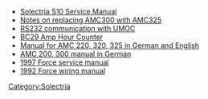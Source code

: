 *[http://aaron.boim.com/EV/Solectria_S10_Service.pdf Solectria S10 Service Manual]
*[http://aaron.boim.com/EV/TimHastrup1992forceNotes.pdf Notes on replacing AMC300 with AMC325]
*[http://aaron.boim.com/EV/how_to_communicate_w_your_UMOC_w_hyperterminal_rev1.doc RS232 communication with UMOC]
*[http://aaron.boim.com/EV/BC29ampHourCounter.PDF BC29 Amp Hour Counter]
*[http://aaron.boim.com/EV/AMCxxx_16.PDF Manual for AMC 220, 320, 325 in German and English]
*[http://aaron.boim.com/EV/AMC200_300_01.pdf AMC 200, 300 manual in German]
*[http://aaron.boim.com/EV/1997_Force_Service_Manual.pdf 1997 Force service manual]
*[http://aaron.boim.com/EV/1992_Force_Wiring.pdf 1992 Force wiring manual]

[[Category:Solectria]]